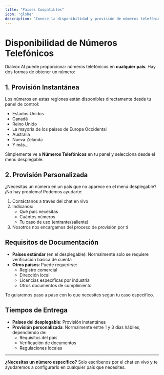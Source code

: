 ```yaml
---
title: "Países Compatibles"
icon: "globe"
description: "Conoce la disponibilidad y provisión de números telefónicos en diferentes países"
---
```


# Disponibilidad de Números Telefónicos

Dialvox AI puede proporcionar números telefónicos en **cualquier país**. Hay dos formas de obtener un número:

## 1. Provisión Instantánea

Los números en estas regiones están disponibles directamente desde tu panel de control:

- Estados Unidos  
- Canadá  
- Reino Unido  
- La mayoría de los países de Europa Occidental  
- Australia  
- Nueva Zelanda  
- Y más...

Simplemente ve a **Números Telefónicos** en tu panel y selecciona desde el menú desplegable.

## 2. Provisión Personalizada

¿Necesitas un número en un país que no aparece en el menú desplegable? ¡No hay problema! Podemos ayudarte:

1. Contáctanos a través del chat en vivo  
2. Indícanos:
   - Qué país necesitas
   - Cuántos números
   - Tu caso de uso (entrante/saliente)
3. Nosotros nos encargamos del proceso de provisión por ti

## Requisitos de Documentación

- **Países estándar** (en el desplegable): Normalmente solo se requiere verificación básica de cuenta  
- **Otros países**: Puede requerirse:
  - Registro comercial
  - Dirección local
  - Licencias específicas por industria
  - Otros documentos de cumplimiento

Te guiaremos paso a paso con lo que necesites según tu caso específico.

## Tiempos de Entrega

- **Países del desplegable**: Provisión instantánea  
- **Provisión personalizada**: Normalmente entre 1 y 3 días hábiles, dependiendo de:
  - Requisitos del país
  - Verificación de documentos
  - Regulaciones locales

---

**¿Necesitas un número específico?** Solo escríbenos por el chat en vivo y te ayudaremos a configurarlo en cualquier país que necesites.
